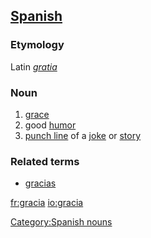 == [[Spanish]] ==
=== Etymology ===
Latin ''[[gratia]]''
=== Noun ===
# [[grace]]
# good [[humor]]
# [[punch line]] of a [[joke]] or [[story]]
=== Related terms ===
* [[gracias]]

[[Category:Spanish nouns]]

[[fr:gracia]]
[[io:gracia]]